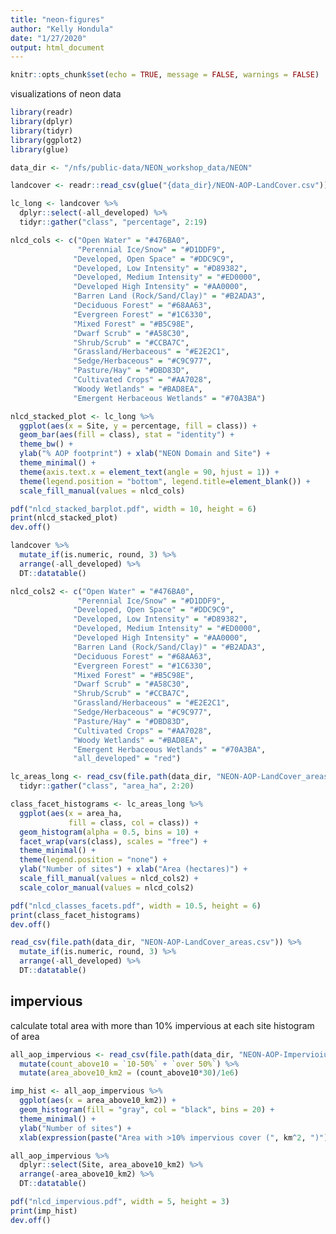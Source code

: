 ```yaml
---
title: "neon-figures"
author: "Kelly Hondula"
date: "1/27/2020"
output: html_document
---
```


```r
knitr::opts_chunk$set(echo = TRUE, message = FALSE, warnings = FALSE)
```

visualizations of neon data

```r
library(readr)
library(dplyr)
library(tidyr)
library(ggplot2)
library(glue)

data_dir <- "/nfs/public-data/NEON_workshop_data/NEON"

landcover <- readr::read_csv(glue("{data_dir}/NEON-AOP-LandCover.csv"))

lc_long <- landcover %>%
  dplyr::select(-all_developed) %>%
  tidyr::gather("class", "percentage", 2:19)

nlcd_cols <- c("Open Water" = "#476BA0", 
               "Perennial Ice/Snow" = "#D1DDF9",
              "Developed, Open Space" = "#DDC9C9", 
              "Developed, Low Intensity" = "#D89382", 
              "Developed, Medium Intensity" = "#ED0000", 
              "Developed High Intensity" = "#AA0000",
              "Barren Land (Rock/Sand/Clay)" = "#B2ADA3",
              "Deciduous Forest" = "#68AA63", 
              "Evergreen Forest" = "#1C6330", 
              "Mixed Forest" = "#B5C98E",
              "Dwarf Scrub" = "#A58C30", 
              "Shrub/Scrub" = "#CCBA7C",
              "Grassland/Herbaceous" = "#E2E2C1", 
              "Sedge/Herbaceous" = "#C9C977", 
              "Pasture/Hay" = "#DBD83D", 
              "Cultivated Crops" = "#AA7028",
              "Woody Wetlands" = "#BAD8EA", 
              "Emergent Herbaceous Wetlands" = "#70A3BA")

nlcd_stacked_plot <- lc_long %>%
  ggplot(aes(x = Site, y = percentage, fill = class)) +
  geom_bar(aes(fill = class), stat = "identity") +
  theme_bw() +
  ylab("% AOP footprint") + xlab("NEON Domain and Site") +
  theme_minimal() +
  theme(axis.text.x = element_text(angle = 90, hjust = 1)) +
  theme(legend.position = "bottom", legend.title=element_blank()) +
  scale_fill_manual(values = nlcd_cols)
```

```r
pdf("nlcd_stacked_barplot.pdf", width = 10, height = 6)
print(nlcd_stacked_plot)
dev.off()
```

```r
landcover %>% 
  mutate_if(is.numeric, round, 3) %>%
  arrange(-all_developed) %>%
  DT::datatable()
```

```r
nlcd_cols2 <- c("Open Water" = "#476BA0", 
               "Perennial Ice/Snow" = "#D1DDF9",
              "Developed, Open Space" = "#DDC9C9", 
              "Developed, Low Intensity" = "#D89382", 
              "Developed, Medium Intensity" = "#ED0000", 
              "Developed High Intensity" = "#AA0000",
              "Barren Land (Rock/Sand/Clay)" = "#B2ADA3",
              "Deciduous Forest" = "#68AA63", 
              "Evergreen Forest" = "#1C6330", 
              "Mixed Forest" = "#B5C98E",
              "Dwarf Scrub" = "#A58C30", 
              "Shrub/Scrub" = "#CCBA7C",
              "Grassland/Herbaceous" = "#E2E2C1", 
              "Sedge/Herbaceous" = "#C9C977", 
              "Pasture/Hay" = "#DBD83D", 
              "Cultivated Crops" = "#AA7028",
              "Woody Wetlands" = "#BAD8EA", 
              "Emergent Herbaceous Wetlands" = "#70A3BA",
              "all_developed" = "red")

lc_areas_long <- read_csv(file.path(data_dir, "NEON-AOP-LandCover_areas.csv")) %>%
  tidyr::gather("class", "area_ha", 2:20)

class_facet_histograms <- lc_areas_long %>%
  ggplot(aes(x = area_ha, 
             fill = class, col = class)) +
  geom_histogram(alpha = 0.5, bins = 10) +
  facet_wrap(vars(class), scales = "free") +
  theme_minimal() + 
  theme(legend.position = "none") +
  ylab("Number of sites") + xlab("Area (hectares)") +
  scale_fill_manual(values = nlcd_cols2) +
  scale_color_manual(values = nlcd_cols2)

```

```r
pdf("nlcd_classes_facets.pdf", width = 10.5, height = 6)
print(class_facet_histograms)
dev.off()
```

```r
read_csv(file.path(data_dir, "NEON-AOP-LandCover_areas.csv")) %>% 
  mutate_if(is.numeric, round, 3) %>%
  arrange(-all_developed) %>%
  DT::datatable()
```
## impervious

calculate total area with more than 10% impervious at each site
histogram of area

```r
all_aop_impervious <- read_csv(file.path(data_dir, "NEON-AOP-Impervioius.csv")) %>%
  mutate(count_above10 = `10-50%` + `over 50%`) %>%
  mutate(area_above10_km2 = (count_above10*30)/1e6)

imp_hist <- all_aop_impervious %>%
  ggplot(aes(x = area_above10_km2)) +
  geom_histogram(fill = "gray", col = "black", bins = 20) +
  theme_minimal() +
  ylab("Number of sites") + 
  xlab(expression(paste("Area with >10% impervious cover (", km^2, ")"))) 

```

```r
all_aop_impervious %>% 
  dplyr::select(Site, area_above10_km2) %>%
  arrange(-area_above10_km2) %>%
  DT::datatable()
```

```r
pdf("nlcd_impervious.pdf", width = 5, height = 3)
print(imp_hist)
dev.off()
```